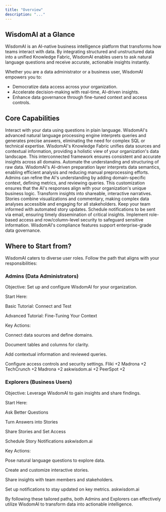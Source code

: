 ```yaml
---
title: "Overview"
description: "..."
---
```


## WisdomAI at a Glance

WisdomAI is an AI-native business intelligence platform that transforms how teams interact with data. By integrating structured and unstructured data into a unified Knowledge Fabric, WisdomAI enables users to ask natural language questions and receive accurate, actionable insights instantly.

Whether you are a data administrator or a business user, WisdomAI empowers you to:

- Democratize data access across your organization.
- Accelerate decision-making with real-time, AI-driven insights.
- Enhance data governance through fine-tuned context and access controls.

## Core Capabilities

<Steps>
  <Step title="Natural Language Querying" icon="check">
    Interact with your data using questions in plain language. WisdomAI's advanced natural language processing engine interprets queries and generates precise answers, eliminating the need for complex SQL or technical expertise.
  </Step>
  <Step title="Knowledge Fabric" icon="check">
    WisdomAI's Knowledge Fabric unifies data sources and contextual information, providing a holistic view of your organization's data landscape. This interconnected framework ensures consistent and accurate insights across all domains.
  </Step>
  <Step title="AI-Powered Data Preparation" icon="check">
    Automate the understanding and structuring of raw data. WisdomAI's AI-driven preparation layer interprets data semantics, enabling efficient analysis and reducing manual preprocessing efforts.
  </Step>
  <Step title="Contextual Fine-Tuning" icon="check">
    Admins can refine the AI's understanding by adding domain-specific context, defining metrics, and reviewing queries. This customization ensures that the AI's responses align with your organization's unique business logic.
  </Step>
  <Step title="Interactive Stories" icon="check">
    Transform insights into shareable, interactive narratives. Stories combine visualizations and commentary, making complex data analyses accessible and engaging for all stakeholders.
  </Step>
  <Step title="Scheduled Notifications" icon="check">
    Keep your team informed with automated story updates. Schedule notifications to be sent via email, ensuring timely dissemination of critical insights.
  </Step>
  <Step title="Granular Access Controls" icon="check">
    Implement role-based access and row/column-level security to safeguard sensitive information. WisdomAI's compliance features support enterprise-grade data governance.
  </Step>
</Steps>

## Where to Start from?
WisdomAI caters to diverse user roles. Follow the path that aligns with your responsibilities:

### Admins (Data Administrators)
Objective: Set up and configure WisdomAI for your organization.

Start Here:

Basic Tutorial: Connect and Test

Advanced Tutorial: Fine-Tuning Your Context

Key Actions:

Connect data sources and define domains.

Document tables and columns for clarity.

Add contextual information and reviewed queries.

Configure access controls and security settings.
Fliki
\+2
Madrona
\+2
TechCrunch
\+2
Madrona
\+2
askwisdom.ai
\+2
PeerSpot
\+2

### Explorers (Business Users)
Objective: Leverage WisdomAI to gain insights and share findings.

Start Here:

Ask Better Questions

Turn Answers into Stories

Share Stories and Set Access

Schedule Story Notifications
askwisdom.ai

Key Actions:

Pose natural language questions to explore data.

Create and customize interactive stories.

Share insights with team members and stakeholders.

Set up notifications to stay updated on key metrics.
askwisdom.ai

By following these tailored paths, both Admins and Explorers can effectively utilize WisdomAI to transform data into actionable intelligence.